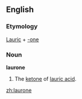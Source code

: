 ==English==

===Etymology===
[[Lauric]] + [[-one]]

===Noun===
'''laurone'''

# {{Chemistry}} The [[ketone]] of [[lauric acid]].

[[zh:laurone]]